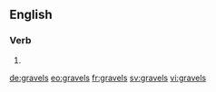 ==English==

===Verb===
{{head|en|verb form}}

# {{en-third-person singular of|gravel}}

[[de:gravels]]
[[eo:gravels]]
[[fr:gravels]]
[[sv:gravels]]
[[vi:gravels]]